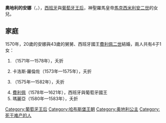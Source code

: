 {{Otheruses|subject=[[马克西米利安二世_(神圣罗马帝国)|馬克西米利安二世]]的女兒|other=其他名為安娜的奧地利公主|奧地利的安娜 (消岐義)}}
{{Unreferenced|time=2020-11-26T14:41:04+00:00}}
{{Infobox royalty|consort=yes
| name         = 奧地利的安娜
| image        = La reina Ana de Austria, por Sofonisba Anguissola.jpg
| succession   = 西班牙王后
| reign        = 1570年5月4日 — 1580年10月26日
| succession1  = 葡萄牙王后
| reign1       = 1580年9月12日 — 1580年10月26日
| birth_date   = {{birth date|1549|11|2|df=y}}
| birth_place  = [[西加萊斯|西加萊斯]]
|death_date    = {{death date and age|1580|10|26|1549|11|2|df=yes}}
| death_place  = [[巴達霍斯|巴達霍斯]]
| burial_place = [[埃斯科里亞爾修道院|埃斯科里亞爾修道院]]
| house        = [[哈布斯堡王朝|哈布斯堡王朝]]
| father       = [[马克西米利安二世_(神圣罗马帝国)|馬克西米利安二世]]
| mother       = [[奧地利的瑪麗亞_(1528-1603)|奧地利的瑪麗亞]]
| religion     = [[羅馬天主教|羅馬天主教]]
}}
'''奧地利的安娜'''（{{lang-de|Anna von Österreich}}，{{bd|1549年|11月2日|1580年|11月26日}}），[[西班牙君主配偶列表|西班牙]]與[[葡萄牙君主配偶列表|葡萄牙王后]]，神聖羅馬皇帝[[马克西米利安二世_(神圣罗马帝国)|馬克西米利安二世]]的女兒。

== 家庭 ==
1570年，20歲的安娜與43歲的舅舅、西班牙國王[[腓力二世_(西班牙)|費利佩二世]]結婚，兩人共有4子1女：
# {{le|阿斯圖里亞斯親王費爾南多|Ferdinand, Prince of Asturias|費爾南多}}（1571年—1578年），夭折
# 卡洛斯·羅倫佐（1573年—1575年），夭折
# {{le|阿斯圖里亞斯親王迪亞哥|Diego, Prince of Asturias|迪亞哥}}（1575年—1582年），夭折
# [[費利佩三世|費利佩]]（1578年—1621年），西班牙與葡萄牙國王
# 瑪麗亞（1580年—1583年），夭折

[[Category:葡萄牙王后|Category:葡萄牙王后]]
[[Category:哈布斯堡王朝|Category:哈布斯堡王朝]]
[[Category:奥地利公主|Category:奥地利公主]]
[[Category:死于难产的人|Category:死于难产的人]]